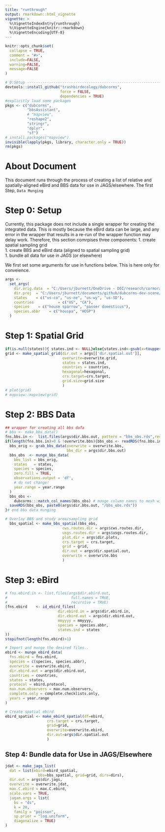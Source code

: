 ```yaml
---
title: "runthrough"
output: rmarkdown::html_vignette
vignette: >
  %\VignetteIndexEntry{runthrough}
  %\VignetteEngine{knitr::rmarkdown}
  %\VignetteEncoding{UTF-8}
---
```


```r
knitr::opts_chunk$set(
  collapse = TRUE,
  comment = "#>", 
  include=FALSE,
  warning=FALSE, 
  message=FALSE
)
```

```r
# 0:Setup -----------------------------------------------------------------
devtools::install_github("trashbirdecology/dubcorms",
                         force = FALSE, 
                         dependencies = TRUE)
#explicitly load some packages
pkgs <- c("dubcorms",
          "bbsAssistant",
          # "mapview",
          "reshape2",
          "stringr",
          "dplyr",
          "sf")
# install.packages("mapview")
invisible(lapply(pkgs, library, character.only = TRUE))
rm(pkgs)
```

# About Document {#about}
This document runs through the process of creating a list of relative and spatially-aligned eBird and BBS data for use in JAGS/elsewhere. The first Step, `Data Munging`

# Step 0: Setup {#setup}
Currently, this package does not include a single wrapper for creating the integrated data. This is mostly because the eBird data can be large, and any error in the wrapper that results in a re-run of the wrapper function may delay work. Therefore, this section comrpises three components: 
  1. create spatial sampling grid  
  1. create BBS and eBird data (aligned to spatial sampling grid)  
  1. bundle all data for use in JAGS (or elsewhere)  
  
We first set some arguments for use in functions below. This is here only for conveience. 
```r
args <-
  set_args(
    dir.orig.data  = "C:/Users/jburnett/OneDrive - DOI/research/cormorants/dubcorm-data-backup/",
    dir.proj  = "C:/Users/jburnett/documents/github/dubcorms-dev-scene/",
    states    = c("us-co", "us-ne", "us-wy", "us-SD"),
    countries           = c("US", "CA"),
    species    = c("house sparrow", "passer domesticus"),
    species.abbr    = c("houspa", "HOSP")
  )
```

# Step 1: Spatial Grid
```r
if(is.null(states)){ states.ind <- NULL}else{states.ind<-gsub(x=toupper(states), pattern="-", replacement="")}
grid <- make_spatial_grid(dir.out = args[['dir.spatial.out']],
                          overwrite=overwrite.grid,
                          states = states.ind,
                          countries = countries,
                          hexagonal=hexagonal,
                          crs.target=crs.target,
                          grid.size=grid.size
                          )
# plot(grid)
# mapview::mapview(grid)
```

# Step 2: BBS Data
```r
## wrapper for creating all bbs dafa
# bbs <- make_bbs_data()
fns.bbs.in <-  list.files(args$dir.bbs.out, pattern = "bbs_obs.rds",recursive = TRUE, full.names = TRUE)
if(length(fns.bbs.in)>0 & !overwrite.bbs){bbs_obs <- readRDS(fns.bbs.in)}else{
  bbs_orig <- grab_bbs_data(overwrite = overwrite.bbs,
                            bbs_dir = args$dir.bbs.out)
  bbs_obs  <- munge_bbs_data(
    bbs_list = bbs_orig,
    states   = states,
    species = species,
    zero.fill = TRUE,
    observations.output = 'df',
    # do not change!
    year.range = year.range
  )
  bbs_obs <-
    dubcorms:::match_col_names(bbs_obs) # munge column names to mesh with eBird
  saveRDS(bbs_obs, paste0(args$dir.bbs.out, "/bbs_obs.rds"))
}# end bbs data munging

# Overlay BBS and study area/sampling grid
  bbs_spatial <- make_bbs_spatial(bbs_obs,
                          cws.routes.dir = args$cws.routes.dir,
                          usgs.routes.dir = args$usgs.routes.dir,
                          plot.dir = args$dir.plots,
                          crs.target = crs.target,
                          grid = grid,
                          dir.out = args$dir.spatial.out,
                          overwrite = overwrite.bbs
                          )
```
# Step 3: eBird
```r
# fns.ebird.in <- list.files(args$dir.ebird.out,
#                             full.names = TRUE,
#                             recursive = TRUE)
(fns.ebird    <- id_ebird_files(
                        dir.ebird.in = args$dir.ebird.in,
                        dir.ebird.out = args$dir.ebird.out,
                        mmyyyy = mmyyyy,
                        species = species.abbr,
                        states.ind = states
))
stopifnot(length(fns.ebird)>1)

# Import and munge the desired files..
ebird <- munge_ebird_data(
  fns.ebird = fns.ebird,
  species = c(species, species.abbr),
  overwrite = overwrite.ebird,
  dir.ebird.out = args$dir.ebird.out,
  countries = countries,
  states = states,
  protocol = ebird.protocol,
  max.num.observers = max.num.observers,
  complete.only = complete.checklists.only,
  years = year.range
)

# Create spatial ebird
ebird_spatial <- make_ebird_spatial(df=ebird,
                   crs.target = crs.target,
                   grid=grid,
                   overwrite=overwrite.ebird,
                   dir.out=args$dir.spatial.out
                   )
```
## Step 4: Bundle data for Use in JAGS/Elsewhere
```r
jdat <- make_jags_list(
  dat = list(ebird=ebird_spatial, 
               bbs=bbs_spatial, grid=grid, dirs=dirs),
  dir.out = args$dir.jags,
  overwrite = overwrite.jdat,
  max.C.ebird = max.C.ebird,
  scale.vars = TRUE,
  jagam.args = list(
    bs = "ds",
    k = 20,
    family = "poisson",
    sp.prior = "log.uniform",
    diagonalize = TRUE)
)
```

